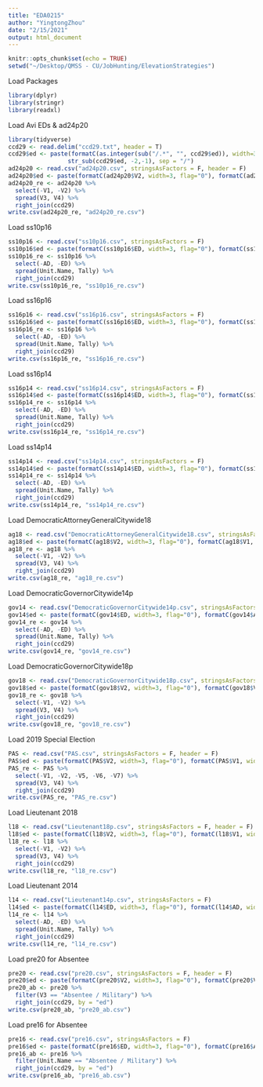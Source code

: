 ---
title: "EDA0215"
author: "YingtongZhou"
date: "2/15/2021"
output: html_document
---

```{r setup, include=FALSE}
knitr::opts_chunk$set(echo = TRUE)
setwd("~/Desktop/QMSS - CU/JobHunting/ElevationStrategies")
```

Load Packages
```{r}
library(dplyr)
library(stringr)
library(readxl)
```


Load Avi EDs & ad24p20
```{r}
library(tidyverse)
ccd29 <- read.delim("ccd29.txt", header = T)
ccd29$ed <- paste(formatC(as.integer(sub("/.*", "", ccd29$ed)), width=3, flag="0"),
                 str_sub(ccd29$ed, -2,-1), sep = "/")
ad24p20 <- read.csv("ad24p20.csv", stringsAsFactors = F, header = F)
ad24p20$ed <- paste(formatC(ad24p20$V2, width=3, flag="0"), formatC(ad24p20$V1, width=2, flag="0"), sep="/")
ad24p20_re <- ad24p20 %>% 
  select(-V1, -V2) %>% 
  spread(V3, V4) %>% 
  right_join(ccd29)
write.csv(ad24p20_re, "ad24p20_re.csv")
```


Load ss10p16
```{r}
ss10p16 <- read.csv("ss10p16.csv", stringsAsFactors = F)
ss10p16$ed <- paste(formatC(ss10p16$ED, width=3, flag="0"), formatC(ss10p16$AD, width=2, flag="0"), sep="/")
ss10p16_re <- ss10p16 %>% 
  select(-AD, -ED) %>% 
  spread(Unit.Name, Tally) %>% 
  right_join(ccd29)
write.csv(ss10p16_re, "ss10p16_re.csv")
```


Load ss16p16
```{r}
ss16p16 <- read.csv("ss16p16.csv", stringsAsFactors = F)
ss16p16$ed <- paste(formatC(ss16p16$ED, width=3, flag="0"), formatC(ss16p16$AD, width=2, flag="0"), sep="/")
ss16p16_re <- ss16p16 %>% 
  select(-AD, -ED) %>% 
  spread(Unit.Name, Tally) %>% 
  right_join(ccd29)
write.csv(ss16p16_re, "ss16p16_re.csv")
```


Load ss16p14
```{r}
ss16p14 <- read.csv("ss16p14.csv", stringsAsFactors = F)
ss16p14$ed <- paste(formatC(ss16p14$ED, width=3, flag="0"), formatC(ss16p14$AD, width=2, flag="0"), sep="/")
ss16p14_re <- ss16p14 %>% 
  select(-AD, -ED) %>% 
  spread(Unit.Name, Tally) %>% 
  right_join(ccd29)
write.csv(ss16p14_re, "ss16p14_re.csv")
```


Load ss14p14
```{r}
ss14p14 <- read.csv("ss14p14.csv", stringsAsFactors = F)
ss14p14$ed <- paste(formatC(ss14p14$ED, width=3, flag="0"), formatC(ss14p14$AD, width=2, flag="0"), sep="/")
ss14p14_re <- ss14p14 %>% 
  select(-AD, -ED) %>% 
  spread(Unit.Name, Tally) %>% 
  right_join(ccd29)
write.csv(ss14p14_re, "ss14p14_re.csv")
```


Load DemocraticAttorneyGeneralCitywide18
```{r}
ag18 <- read.csv("DemocraticAttorneyGeneralCitywide18.csv", stringsAsFactors = F, header = F)
ag18$ed <- paste(formatC(ag18$V2, width=3, flag="0"), formatC(ag18$V1, width=2, flag="0"), sep="/")
ag18_re <- ag18 %>% 
  select(-V1, -V2) %>% 
  spread(V3, V4) %>% 
  right_join(ccd29)
write.csv(ag18_re, "ag18_re.csv")
```


Load DemocraticGovernorCitywide14p
```{r}
gov14 <- read.csv("DemocraticGovernorCitywide14p.csv", stringsAsFactors = F)
gov14$ed <- paste(formatC(gov14$ED, width=3, flag="0"), formatC(gov14$AD, width=2, flag="0"), sep="/")
gov14_re <- gov14 %>% 
  select(-AD, -ED) %>% 
  spread(Unit.Name, Tally) %>% 
  right_join(ccd29)
write.csv(gov14_re, "gov14_re.csv")
```


Load DemocraticGovernorCitywide18p
```{r}
gov18 <- read.csv("DemocraticGovernorCitywide18p.csv", stringsAsFactors = F, header = F)
gov18$ed <- paste(formatC(gov18$V2, width=3, flag="0"), formatC(gov18$V1, width=2, flag="0"), sep="/")
gov18_re <- gov18 %>% 
  select(-V1, -V2) %>% 
  spread(V3, V4) %>% 
  right_join(ccd29)
write.csv(gov18_re, "gov18_re.csv")
```


Load 2019 Special Election
```{r}
PAS <- read.csv("PAS.csv", stringsAsFactors = F, header = F)
PAS$ed <- paste(formatC(PAS$V2, width=3, flag="0"), formatC(PAS$V1, width=2, flag="0"), sep="/")
PAS_re <- PAS %>% 
  select(-V1, -V2, -V5, -V6, -V7) %>% 
  spread(V3, V4) %>% 
  right_join(ccd29)
write.csv(PAS_re, "PAS_re.csv")
```


Load Lieutenant 2018
```{r}
l18 <- read.csv("Lieutenant18p.csv", stringsAsFactors = F, header = F)
l18$ed <- paste(formatC(l18$V2, width=3, flag="0"), formatC(l18$V1, width=2, flag="0"), sep="/")
l18_re <- l18 %>% 
  select(-V1, -V2) %>% 
  spread(V3, V4) %>% 
  right_join(ccd29)
write.csv(l18_re, "l18_re.csv")
```


Load Lieutenant 2014
```{r}
l14 <- read.csv("Lieutenant14p.csv", stringsAsFactors = F)
l14$ed <- paste(formatC(l14$ED, width=3, flag="0"), formatC(l14$AD, width=2, flag="0"), sep="/")
l14_re <- l14 %>% 
  select(-AD, -ED) %>% 
  spread(Unit.Name, Tally) %>% 
  right_join(ccd29)
write.csv(l14_re, "l14_re.csv")
```


Load pre20 for Absentee
```{r}
pre20 <- read.csv("pre20.csv", stringsAsFactors = F, header = F)
pre20$ed <- paste(formatC(pre20$V2, width=3, flag="0"), formatC(pre20$V1, width=2, flag="0"), sep="/")
pre20_ab <- pre20 %>% 
  filter(V3 == "Absentee / Military") %>% 
  right_join(ccd29, by = "ed")
write.csv(pre20_ab, "pre20_ab.csv")
```


Load pre16 for Absentee
```{r}
pre16 <- read.csv("pre16.csv", stringsAsFactors = F)
pre16$ed <- paste(formatC(pre16$ED, width=3, flag="0"), formatC(pre16$AD, width=2, flag="0"), sep="/")
pre16_ab <- pre16 %>% 
  filter(Unit.Name == "Absentee / Military") %>% 
  right_join(ccd29, by = "ed")
write.csv(pre16_ab, "pre16_ab.csv")
```